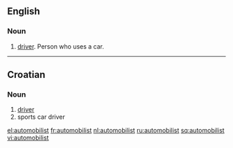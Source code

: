 ==English==

===Noun===
{{en-noun}}

# [[driver]]. Person who uses a car.

----

==Croatian==

===Noun===
{{hr-noun|m}}

# [[driver]]
# sports car driver

[[el:automobilist]]
[[fr:automobilist]]
[[nl:automobilist]]
[[ru:automobilist]]
[[sq:automobilist]]
[[vi:automobilist]]